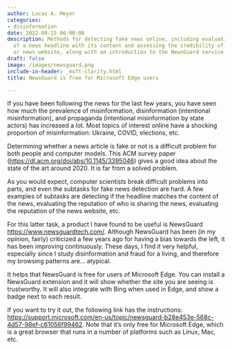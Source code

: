 ```yaml
---
author: Lucas A. Meyer
categories:
- disinformation
date: 2022-09-15 06:00:00
description: Methods for detecting fake news online, including evaluating the consistency
  of a news headline with its content and assessing the credibility of the news sharer
  or news website, along with an introduction to the NewsGuard service.
draft: false
image: /images/newsguard.png
include-in-header: _msft-clarity.html
title: NewsGuard is free for Microsoft Edge users

---
```


If you have been following the news for the last few years, you have seen how much the prevalence of misinformation, disinformation (intentional misinformation), and propaganda (intentional misinformation by state actors) has increased a lot. Most topics of interest online have a shocking proportion of misinformation: Ukraine, COVID, elections, etc. 

Determining whether a news article is fake or not is a difficult problem for both people and computer models. This ACM survey paper (<https://dl.acm.org/doi/abs/10.1145/3395046>) gives a good idea about the state of the art around 2020. It is far from a solved problem. 

As you would expect, computer scientists break difficult problems into parts, and even the subtasks for fake news detection are hard. A few examples of subtasks are detecting if the headline matches the content of the news, evaluating the reputation of who is sharing the news, evaluating the reputation of the news website, etc.

For this latter task, a product I have found to be useful is NewsGuard <https://www.newsguardtech.com/>. Although NewsGuard has been (in my opinion, fairly) criticized a few years ago for having a bias towards the left, it has been improving continuously. These days, I find it very helpful, especially since I study disinformation and fraud for a living, and therefore my browsing patterns are... atypical.

It helps that NewsGuard is free for users of Microsoft Edge. You can install a NewsGuard extension and it will show whether the site you are seeing is trustworthy. It will also integrate with Bing when used in Edge, and show a badge next to each result.

If you want to try it out, the following link has the instructions: <https://support.microsoft.com/en-us/topic/newsguard-b28e453e-568c-4d57-98ef-c61056f99462>. Note that it's only free for Microsoft Edge, which is a great browser that runs in a number of platforms such as Linux, Mac, etc. 
